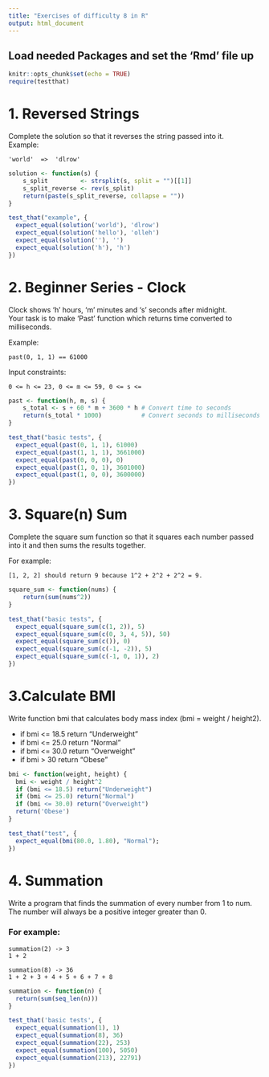 ```yaml
---
title: "Exercises of difficulty 8 in R"
output: html_document
---
```


## Load needed Packages and set the 'Rmd' file up
```r
knitr::opts_chunk$set(echo = TRUE)
require(testthat)
```

# 1. Reversed Strings
Complete the solution so that it reverses the string passed into it.  
Example:

    'world'  =>  'dlrow'

```r
solution <- function(s) {
    s_split         <- strsplit(s, split = "")[[1]]
    s_split_reverse <- rev(s_split)
    return(paste(s_split_reverse, collapse = ""))
}
```

```r
test_that("example", {
  expect_equal(solution('world'), 'dlrow')
  expect_equal(solution('hello'), 'olleh')
  expect_equal(solution(''), '')
  expect_equal(solution('h'), 'h')
})
```

# 2. Beginner Series - Clock
Clock shows 'h' hours, 'm' minutes and 's' seconds after midnight.  
Your task is to make 'Past' function which returns time converted to milliseconds.  

Example:

    past(0, 1, 1) == 61000
    
Input constraints:

    0 <= h <= 23, 0 <= m <= 59, 0 <= s <= 
    
    
```r
past <- function(h, m, s) {
    s_total <- s + 60 * m + 3600 * h # Convert time to seconds
    return(s_total * 1000)           # Convert seconds to milliseconds
}
```

```r
test_that("basic tests", {
  expect_equal(past(0, 1, 1), 61000)
  expect_equal(past(1, 1, 1), 3661000)
  expect_equal(past(0, 0, 0), 0)
  expect_equal(past(1, 0, 1), 3601000)
  expect_equal(past(1, 0, 0), 3600000)
})
```

# 3. Square(n) Sum
Complete the square sum function so that it squares each number passed into it 
and then sums the results together.  

For example:
    
    [1, 2, 2] should return 9 because 1^2 + 2^2 + 2^2 = 9.
```r
square_sum <- function(nums) {
    return(sum(nums^2))
}
```
```r
test_that("basic tests", {
  expect_equal(square_sum(c(1, 2)), 5)
  expect_equal(square_sum(c(0, 3, 4, 5)), 50)
  expect_equal(square_sum(c()), 0)
  expect_equal(square_sum(c(-1, -2)), 5)
  expect_equal(square_sum(c(-1, 0, 1)), 2)
})
```
# 3.Calculate BMI

Write function bmi that calculates body mass index (bmi = weight / height2).

- if bmi <= 18.5 return "Underweight"
- if bmi <= 25.0 return "Normal"
- if bmi <= 30.0 return "Overweight"
- if bmi > 30 return "Obese"

```r
bmi <- function(weight, height) {
  bmi <- weight / height^2
  if (bmi <= 18.5) return("Underweight")
  if (bmi <= 25.0) return("Normal")
  if (bmi <= 30.0) return("Overweight")
  return('Obese')
}

```

```r
test_that("test", {
  expect_equal(bmi(80.0, 1.80), "Normal");
})
```
# 4. Summation

Write a program that finds the summation of every number from 1 to num. 
The number will always be a positive integer greater than 0.

### For example:

    summation(2) -> 3
    1 + 2

    summation(8) -> 36
    1 + 2 + 3 + 4 + 5 + 6 + 7 + 8
```r
summation <- function(n) {
  return(sum(seq_len(n)))
}
```
```r
test_that('basic tests', {
  expect_equal(summation(1), 1)
  expect_equal(summation(8), 36)
  expect_equal(summation(22), 253)
  expect_equal(summation(100), 5050)
  expect_equal(summation(213), 22791)
})
```
